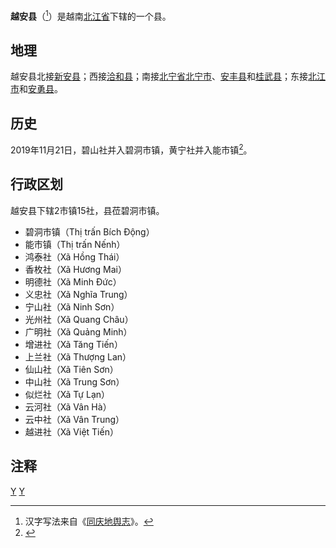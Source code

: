 {{Infobox Settlement
|name                   = 越安县
|settlement_type        = 县
|official_name          = 
|other_name             = 
|native_name            = {{lang|vi|Huyện Việt Yên}}
|nickname               = 
|motto                  = 
|image_skyline          = Bắc Giang Viet Yen3.jpg
|imagesize              = 
|image_caption          = 
|image_flag             = 
|flag_size              = 
|image_seal             = 
|seal_size              = 
|image_shield           = 
|shield_size            = 
|image_blank_emblem     = 
|blank_emblem_size      = 
|image_map              = {{Infobox mapframe|frame-width=250|zoom=10}}
|mapsize                = 
|map_caption            = 
|image_map1             = 
|mapsize1               = 
|map_caption1           = 
|pushpin_map            = Vietnam
|pushpin_label_position = bottom
|pushpin_map_caption    = 
|pushpin_map1           = 
|pushpin_label_position1= 
|pushpin_map_caption1   = 
|subdivision_type       = 国家
|subdivision_name       = {{flag|Vietnam}}
|subdivision_type1      = [[越南行政区划|省]]
|subdivision_name1      = [[北江省|北江省]]
|subdivision_type2      = 行政区划
|subdivision_name2      = 2市镇15社
|subdivision_type3      = 
|subdivision_name3      = 
|seat_type              = 县莅
|seat                   = {{link-vi|碧洞市镇|Bích Động (thị trấn)}}
|government_type        = 
|leader_title           = 
|leader_name            = 
|leader_title1          = 
|leader_name1           = 
|established_title      = 
|established_date       = 
|area_magnitude         = 
|unit_pref              = 
|area_footnotes         = 
|area_total_km2         = 171.4
|area_land_km2          = 
|area_water_km2         = 
|area_water_percent     = 
|area_urban_km2         = 
|area_metro_km2         = 
|population_as_of       = 2019年
|population_footnotes   = 
|population_note        = 
|population_total       = 205900
|population_density_km2 = auto
|population_metro             = 
|population_density_metro_km2 = 
|population_urban             = 
|population_density_urban_km2 = 
|timezone               = [[越南标准时间|越南标准时间]]
|utc_offset             = +7
|elevation_footnotes    = 
|elevation_m            = 
|coor_type              = 
|coordinates            = 
|postal_code_type       = 
|postal_code            = 
|area_code              = 
|website                = [http://vietyen.bacgiang.gov.vn 越安县电子信息门户网站]
|footnotes              = 
}}
'''越安县'''（{{vie|v='''Huyện Việt Yên'''|hn=縣越安}}<ref>汉字写法来自《[[同庆地舆志|同庆地舆志]]》。</ref>）是越南[[北江省|北江省]]下辖的一个县。

==地理==
越安县北接[[新安县_(越南)|新安县]]；西接[[洽和县|洽和县]]；南接[[北宁省|北宁省]][[北宁市_(越南)|北宁市]]、[[安丰县|安丰县]]和[[桂武县|桂武县]]；东接[[北江市|北江市]]和[[安勇县|安勇县]]。

==历史==
2019年11月21日，碧山社并入碧洞市镇，黄宁社并入能市镇<ref>{{Cite web |url=https://thuvienphapluat.vn/van-ban/Bo-may-hanh-chinh/Nghi-quyet-813-NQ-UBTVQH14-2019-sap-xep-don-vi-hanh-chinh-cap-xa-thuoc-tinh-Bac-Giang-430533.aspx |title=Nghị quyết 813/NQ-UBTVQH14 năm 2019 về sắp xếp đơn vị hành chính cấp xã thuộc tỉnh Bắc Giang do Ủy ban Thường vụ Quốc hội ban hành |accessdate=2020-02-25 |archive-date=2020-02-03 |archive-url=https://web.archive.org/web/20200203073013/https://thuvienphapluat.vn/van-ban/bo-may-hanh-chinh/Nghi-quyet-813-NQ-UBTVQH14-2019-sap-xep-don-vi-hanh-chinh-cap-xa-thuoc-tinh-Bac-Giang-430533.aspx |dead-url=no }}</ref>。

==行政区划==
越安县下辖2市镇15社，县莅碧洞市镇。
*碧洞市镇（Thị trấn Bích Động）
*能市镇（Thị trấn Nếnh）
*鸿泰社（Xã Hồng Thái）
*香枚社（Xã Hương Mai）
*明德社（Xã Minh Đức）
*义忠社（Xã Nghĩa Trung）
*宁山社（Xã Ninh Sơn）
*光州社（Xã Quang Châu）
*广明社（Xã Quảng Minh）
*增进社（Xã Tăng Tiến）
*上兰社（Xã Thượng Lan）
*仙山社（Xã Tiên Sơn）
*中山社（Xã Trung Sơn）
*似烂社（Xã Tự Lạn）
*云河社（Xã Vân Hà）
*云中社（Xã Vân Trung）
*越进社（Xã Việt Tiến）

==注释==
{{reflist}}

{{北江省行政区划}}
{{越南东北部之县市镇区域划分}}

[[Category:越南县份|Y]]
[[Category:北江省|Y]]